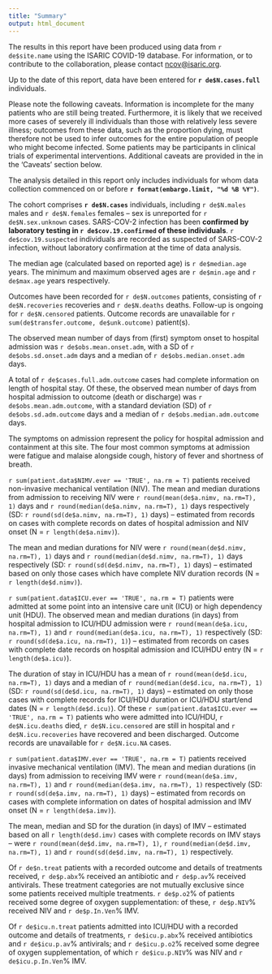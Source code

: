 ```yaml
---
title: "Summary"
output: html_document
---
```


The results in this report have been produced using data from `r de$site.name` using the ISARIC COVID-19 database. For information, or to contribute to the collaboration, please contact [ncov@isaric.org](ncov@isaric.org).

Up to the date of this report, data have been entered for **`r de$N.cases.full`** individuals.

Please note the following caveats. Information is incomplete for the many patients who are still being treated. Furthermore, it is likely that we received more cases of severely ill individuals than those with relatively less severe illness; outcomes from these data, such as the proportion dying, must therefore not be used to infer outcomes for the entire population of people who might become infected. Some patients may be participants in clinical trials of experimental interventions. Additional caveats are provided in the in the ‘Caveats’ section below. 

The analysis detailed in this report only includes individuals for whom data collection commenced on or before **`r format(embargo.limit, "%d %B %Y")`**. 


<!-- We have applied a `r de$embargo.length`-day rule to focus analysis on individuals who are more likely to have a recorded outcome. By excluding patients enrolled during the last `r de$embargo.length` days, we aim to reduce the number of incomplete data records and thus improve the generalisability of the results and the accuracy of the outcomes. However, this limits our analysis to this restricted cohort despite the much larger volumes of data held in the database.   -->

The cohort comprises **`r de$N.cases`** individuals, including `r de$N.males` males and `r de$N.females` females -- sex is unreported for `r de$N.sex.unknown` cases. SARS-COV-2 infection has been **confirmed by laboratory testing in `r de$cov.19.confirmed` of these individuals**. `r de$cov.19.suspected` individuals are recorded as suspected of SARS-COV-2 infection, without laboratory confirmation at the time of data analysis. 

The median age (calculated based on reported age) is `r de$median.age` years. The minimum and maximum observed ages are `r de$min.age`  and `r de$max.age` years respectively. 

Outcomes have been recorded for `r de$N.outcomes` patients, consisting of `r de$N.recoveries` recoveries and `r de$N.deaths` deaths. Follow-up is ongoing for `r de$N.censored` patients. Outcome records are unavailable for `r sum(de$transfer.outcome, de$unk.outcome)` patient(s).

<!-- Using only completed outcomes, the case fatality ratio (CFR) was estimated as `r de$hfr*100`% (95% CI: `r de$hfr.lower*100`%, `r de$hfr.upper*100`%). When cases with unobserved outcomes are taken into consideration, the CFR estimate is  `r de$cfr*100`% (95% CI: `r de$cfr.lower*100`%, `r de$cfr.upper*100`%). It must be noted that these CFR estimates should not be considered as final, as they are subject to change as more outcomes are observed. -->


The observed mean number of days from (first) symptom onset to hospital admission was `r de$obs.mean.onset.adm`, with a SD of `r de$obs.sd.onset.adm` days and a median of `r de$obs.median.onset.adm` days. 

A total of `r de$cases.full.adm.outcome` cases had complete information on length of hospital stay. Of these, the observed mean number of days from hospital admission to outcome (death or discharge) was `r de$obs.mean.adm.outcome`, with a standard deviation (SD) of `r  de$obs.sd.adm.outcome` days and a median of `r de$obs.median.adm.outcome` days. 

The symptoms on admission represent the policy for hospital admission and containment at this site. The four most common symptoms at admission were fatigue and malaise alongside cough, history of fever and shortness of breath.

`r sum(patient.data$NIMV.ever == 'TRUE', na.rm = T)` patients received non-invasive mechanical ventilation (NIV). The mean and median durations from admission to receiving NIV were `r round(mean(de$a.nimv, na.rm=T), 1)` days  and  `r round(median(de$a.nimv, na.rm=T), 1)` days respectively (SD: `r round(sd(de$a.nimv, na.rm=T), 1)` days) -- estimated from  records on cases with complete records on dates of hospital admission and NIV onset (N = `r length(de$a.nimv)`).


The mean and median durations for NIV were `r round(mean(de$d.nimv, na.rm=T), 1)` days and `r round(median(de$d.nimv, na.rm=T), 1)` days respectively (SD: `r round(sd(de$d.nimv, na.rm=T), 1)` days) -- estimated based on only those cases which have complete NIV duration records (N = `r length(de$d.nimv)`).


`r sum(patient.data$ICU.ever == 'TRUE', na.rm = T)` patients were admitted at some point into an intensive care unit (ICU) or high dependency unit (HDU). The observed mean and median durations (in days) from hospital admission to ICU/HDU admission were `r round(mean(de$a.icu, na.rm=T), 1)` and `r round(median(de$a.icu, na.rm=T), 1)` respectively (SD: `r round(sd(de$a.icu, na.rm=T), 1)`) -- estimated from  records on cases with complete date records on hospital admission and ICU/HDU entry (N = `r length(de$a.icu)`).


The duration of stay in ICU/HDU has a mean of `r round(mean(de$d.icu, na.rm=T), 1)` days and a median of `r round(median(de$d.icu, na.rm=T), 1)` (SD: `r round(sd(de$d.icu, na.rm=T), 1)` days) -- estimated on only those cases with complete records for ICU/HDU duration or ICU/HDU start/end dates (N = `r length(de$d.icu)`). Of these `r sum(patient.data$ICU.ever == 'TRUE', na.rm = T)` patients who were admitted into ICU/HDU, `r de$N.icu.deaths` died, `r de$N.icu.censored` are still in hospital and `r de$N.icu.recoveries` have recovered and been discharged. Outcome records are unavailable for `r de$N.icu.NA` cases.

`r sum(patient.data$IMV.ever == 'TRUE', na.rm = T)` patients received invasive mechanical ventilation (IMV). The mean and median durations (in days) from admission to receiving IMV were `r round(mean(de$a.imv, na.rm=T), 1)` and `r round(median(de$a.imv, na.rm=T), 1)` respectively (SD: `r round(sd(de$a.imv, na.rm=T), 1)` days) -- estimated from records on cases with complete information on dates of hospital admission and IMV onset (N = `r length(de$a.imv)`).

The mean, median and SD for the duration (in days) of IMV -- estimated based on all `r length(de$d.imv)` cases with complete records on IMV stays -- were `r round(mean(de$d.imv, na.rm=T), 1)`, `r round(median(de$d.imv, na.rm=T), 1)` and `r round(sd(de$d.imv, na.rm=T), 1)` respectively.

Of `r de$n.treat` patients with a recorded outcome and details of treatments received, `r de$p.abx`% received an antibiotic and `r de$p.av`% received antivirals. These treatment categories are not mutually exclusive since some patients received multiple treatments. `r de$p.o2`% of patients received some degree of oxygen supplementation: of these, `r de$p.NIV`% received NIV and `r de$p.In.Ven`% IMV.

Of `r de$icu.n.treat` patients admitted into ICU/HDU with a recorded outcome and  details of treatments, `r de$icu.p.abx`% received antibiotics and `r de$icu.p.av`% antivirals; and `r de$icu.p.o2`% received some degree of oxygen supplementation, of which `r de$icu.p.NIV`% was NIV and `r de$icu.p.In.Ven`% IMV.

